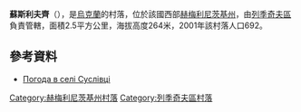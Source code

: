 {{coord|49|26|10|N|27|38|36|E|scale:100000|display=title}}

'''蘇斯利夫齊'''（{{lang-uk|Суслівці}}），是[[烏克蘭|烏克蘭]]的村落，位於該國西部[[赫梅利尼茨基州|赫梅利尼茨基州]]，由[[列季奇夫區|列季奇夫區]]負責管轄，面積2.5平方公里，海拔高度264米，2001年該村落人口692。

==參考資料==
* [http://weather.in.ua/ua/hmel'nickaja/25565 Погода в селі Суслівці] {{Wayback|url=http://weather.in.ua/ua/hmel'nickaja/25565 |date=20160305114121 }}

{{DEFAULTSORT:Суслівці}}
[[Category:赫梅利尼茨基州村落|Category:赫梅利尼茨基州村落]]
[[Category:列季奇夫區村落|Category:列季奇夫區村落]]


{{Khmelnytskyi-geo-stub}}